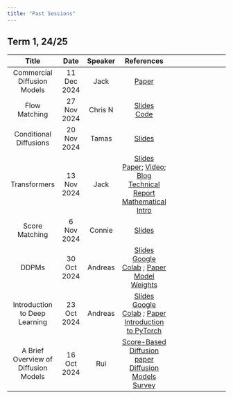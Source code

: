 ```yaml
---
title: "Past Sessions"
---
```


## Term 1, 24/25

| Title |  Date  | Speaker | References |
|:----:|:---:|:---:|:-:|:-------------------:|
| Commercial Diffusion Models        | 11 Dec 2024 |      Jack    | [Paper](https://arxiv.org/abs/2204.06125)
| Flow Matching      |  27 Nov 2024 |    Chris N    | [Slides](./slides/LAI_Flow_matching.pdf) <br/> [Code](./slides/Flow_mathching_demo.ipynb)
| Conditional Diffusions      |  20 Nov 2024 |    Tamas    | [Slides](./slides/conditional_sampling.pdf)
| Transformers      |  13 Nov 2024 |    Jack    | [Slides](./slides/Transformers.pdf) <br/> [Paper](https://arxiv.org/abs/1706.03762); [Video](https://www.youtube.com/watch?v=rBCqOTEfxvg); [Blog](https://jalammar.github.io/illustrated-transformer/)<br/> [Technical Report](https://arxiv.org/abs/2207.09238) <br/>[Mathematical Intro](https://arxiv.org/pdf/2304.10557)|
| Score Matching      |  6 Nov 2024 |    Connie    | [Slides](./slides/score_matching_connie.pdf)|
| DDPMs      |  30 Oct 2024 |  Andreas     | <a href="slides/ddpm.pdf" target="_blank">Slides</a> <br/> [Google Colab](https://colab.research.google.com/drive/1crXRVF2nZsLdUEdjAhGnBxjOgratLd3N) ; [Paper](https://arxiv.org/abs/2006.11239)<br/> [Model Weights](https://livelancsac-my.sharepoint.com/:u:/g/personal/makris_lancaster_ac_uk/ESq2d0N30rVMt9uBE2rK39wBDCPebfJKBLAT152TerV_ag?e=wL0Qgf&xsdata=MDV8MDJ8YS5tYWtyaXNAbGFuY2FzdGVyLmFjLnVrfDY0OGFhNTg5YzQ1NDQ1OWRkZTg3MDhkY2Y4ZDU4ZDhlfDljOWJjZDExOTc3YTRlOWNhOWEwYmM3MzQwOTAxNjRhfDB8MHw2Mzg2NTg4NDMyODUxNjQ2ODV8VW5rbm93bnxUV0ZwYkdac2IzZDhleUpXSWpvaU1DNHdMakF3TURBaUxDSlFJam9pVjJsdU16SWlMQ0pCVGlJNklrMWhhV3dpTENKWFZDSTZNbjA9fDB8fHw%3d&sdata=VUNjaWU4aTcvV1ZBNjFQNzZPS2VSYjFJUmdmakljR2JhNVRwYy9DK09haz0%3d)|
| Introduction to Deep Learning      |  23 Oct 2024 |  Andreas     | <a href="slides/intro_to_dl.pdf" target="_blank">Slides</a> <br/> [Google Colab](https://colab.research.google.com/drive/1KQnXlb9QEHn0MgPq6i118GP6Cyf4QfNH#scrollTo=XdD6sAznA50o) ; [Paper](https://arxiv.org/abs/1603.07285)<br/> [Introduction to PyTorch](https://www.youtube.com/watch?v=Z_ikDlimN6A&t=2576s)|
| A Brief Overview of Diffusion Models      |  16 Oct 2024 |  Rui     | [Score-Based Diffusion paper](https://arxiv.org/abs/2011.13456) <br/> [Diffusion Models Survey](https://arxiv.org/abs/2209.00796) |